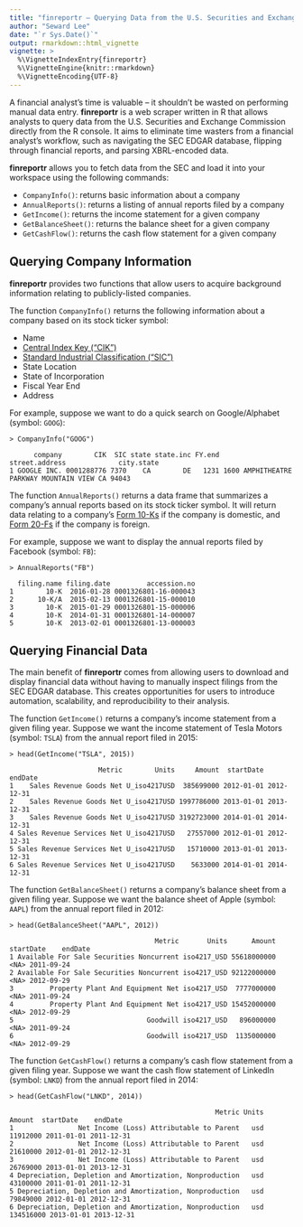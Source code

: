 ---
title: "finreportr – Querying Data from the U.S. Securities and Exchange Commission"
author: "Seward Lee"
date: "`r Sys.Date()`"
output: rmarkdown::html_vignette
vignette: >
  %\VignetteIndexEntry{finreportr}
  %\VignetteEngine{knitr::rmarkdown}
  %\VignetteEncoding{UTF-8}
---

A financial analyst's time is valuable – it shouldn't be wasted on performing manual data entry. **finreportr** is a web scraper written in R that allows analysts to query data from the U.S. Securities and Exchange Commission directly from the R console.  It aims to eliminate time wasters from a financial analyst's workflow, such as navigating the SEC EDGAR database, flipping through financial reports, and parsing XBRL-encoded data.

**finreportr** allows you to fetch data from the SEC and load it into your workspace using the following commands:

* `CompanyInfo()`: returns basic information about a company
* `AnnualReports()`: returns a listing of annual reports filed by a company
* `GetIncome()`: returns the income statement for a given company
* `GetBalanceSheet()`: returns the balance sheet for a given company
* `GetCashFlow()`: returns the cash flow statement for a given company

## Querying Company Information

**finreportr** provides two functions that allow users to acquire background information relating to publicly-listed companies.

The function `CompanyInfo()` returns the following information about a company based on its stock ticker symbol:

* Name
* [Central Index Key ("CIK")](https://en.wikipedia.org/wiki/Central_Index_Key)
* [Standard  Industrial Classification ("SIC")](https://en.wikipedia.org/wiki/Standard_Industrial_Classification)
* State Location
* State of Incorporation
* Fiscal Year End
* Address

For example, suppose we want to do a quick search on Google/Alphabet (symbol: `GOOG`):

```
> CompanyInfo("GOOG")

      company        CIK  SIC state state.inc FY.end            street.address             city.state
1 GOOGLE INC. 0001288776 7370    CA        DE   1231 1600 AMPHITHEATRE PARKWAY MOUNTAIN VIEW CA 94043
```

The function `AnnualReports()` returns a data frame that summarizes a company's annual reports based on its stock ticker symbol. It will return data relating to a company's [Form 10-Ks](http://www.investopedia.com/terms/1/10-k.asp) if the company is domestic, and [Form 20-Fs](http://www.investopedia.com/terms/s/sec-form-20-f.asp) if the company is foreign. 

For example, suppose we want to display the annual reports filed by Facebook (symbol: `FB`):

```
> AnnualReports("FB")

  filing.name filing.date         accession.no
1        10-K  2016-01-28 0001326801-16-000043
2      10-K/A  2015-02-13 0001326801-15-000010
3        10-K  2015-01-29 0001326801-15-000006
4        10-K  2014-01-31 0001326801-14-000007
5        10-K  2013-02-01 0001326801-13-000003
```


## Querying Financial Data

The main benefit of **finreportr** comes from allowing users to download and display financial data without having to manually inspect filings from the SEC EDGAR database. This creates opportunities for users to introduce automation, scalability, and reproducibility to their analysis.

The function `GetIncome()` returns a company's income statement from a given filing year. Suppose we want the income statement of Tesla Motors (symbol: `TSLA`) from the annual report filed in 2015:

```
> head(GetIncome("TSLA", 2015))

                      Metric        Units     Amount  startDate    endDate
1    Sales Revenue Goods Net U_iso4217USD  385699000 2012-01-01 2012-12-31
2    Sales Revenue Goods Net U_iso4217USD 1997786000 2013-01-01 2013-12-31
3    Sales Revenue Goods Net U_iso4217USD 3192723000 2014-01-01 2014-12-31
4 Sales Revenue Services Net U_iso4217USD   27557000 2012-01-01 2012-12-31
5 Sales Revenue Services Net U_iso4217USD   15710000 2013-01-01 2013-12-31
6 Sales Revenue Services Net U_iso4217USD    5633000 2014-01-01 2014-12-31
```

The function `GetBalanceSheet()` returns a company's balance sheet from a given filing year. Suppose we want the balance sheet of Apple (symbol: `AAPL`) from the annual report filed in 2012:

```
> head(GetBalanceSheet("AAPL", 2012))

                                    Metric       Units      Amount startDate    endDate
1 Available For Sale Securities Noncurrent iso4217_USD 55618000000      <NA> 2011-09-24
2 Available For Sale Securities Noncurrent iso4217_USD 92122000000      <NA> 2012-09-29
3         Property Plant And Equipment Net iso4217_USD  7777000000      <NA> 2011-09-24
4         Property Plant And Equipment Net iso4217_USD 15452000000      <NA> 2012-09-29
5                                 Goodwill iso4217_USD   896000000      <NA> 2011-09-24
6                                 Goodwill iso4217_USD  1135000000      <NA> 2012-09-29
```

The function `GetCashFlow()` returns a company's cash flow statement from a given filing year. Suppose we want the cash flow statement of LinkedIn (symbol: `LNKD`) from the annual report filed in 2014:

```
> head(GetCashFlow("LNKD", 2014))

                                                   Metric Units    Amount  startDate    endDate
1                Net Income (Loss) Attributable to Parent   usd  11912000 2011-01-01 2011-12-31
2                Net Income (Loss) Attributable to Parent   usd  21610000 2012-01-01 2012-12-31
3                Net Income (Loss) Attributable to Parent   usd  26769000 2013-01-01 2013-12-31
4 Depreciation, Depletion and Amortization, Nonproduction   usd  43100000 2011-01-01 2011-12-31
5 Depreciation, Depletion and Amortization, Nonproduction   usd  79849000 2012-01-01 2012-12-31
6 Depreciation, Depletion and Amortization, Nonproduction   usd 134516000 2013-01-01 2013-12-31
```